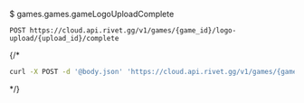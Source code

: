 $ games.games.gameLogoUploadComplete
```
POST https://cloud.api.rivet.gg/v1/games/{game_id}/logo-upload/{upload_id}/complete
```


{/*<RequestExample>
```bash curl
curl -X POST -d '@body.json' 'https://cloud.api.rivet.gg/v1/games/{game_id}/logo-upload/{upload_id}/complete'
```
</RequestExample>*/}
